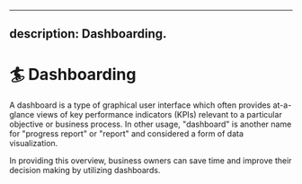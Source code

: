 <!--
  ~ Copyright (c) 2022-2023 Datalayer Inc. All rights reserved.
  ~
  ~ MIT License
-->

---
description: Dashboarding.
---

# 🏄 Dashboarding

A dashboard is a type of graphical user interface which often provides at-a-glance views of key performance indicators (KPIs) relevant to a particular objective or business process. In other usage, "dashboard" is another name for "progress report" or "report" and considered a form of data visualization.

In providing this overview, business owners can save time and improve their decision making by utilizing dashboards.

